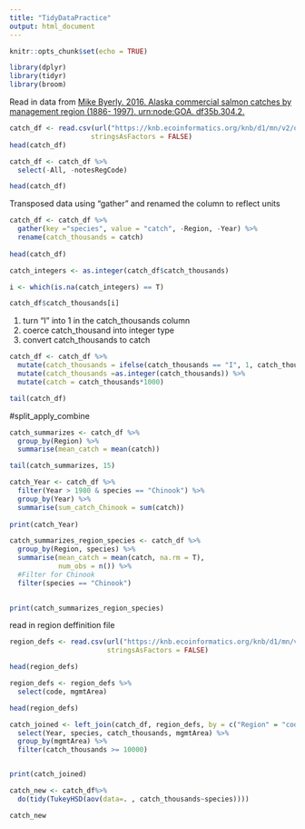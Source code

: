 ```yaml
---
title: "TidyDataPractice"
output: html_document
---
```


```r
knitr::opts_chunk$set(echo = TRUE)
```
```r
library(dplyr)
library(tidyr)
library(broom)
```
Read in data from [Mike Byerly. 2016. Alaska commercial salmon catches by management region (1886- 1997). urn:node:GOA. df35b.304.2.](https://knb.ecoinformatics.org/#view/df35b.304.2)

```r
catch_df <- read.csv(url("https://knb.ecoinformatics.org/knb/d1/mn/v2/object/df35b.302.1", method = "libcurl"),
                    stringsAsFactors = FALSE)
head(catch_df)
```
```r
catch_df <- catch_df %>% 
  select(-All, -notesRegCode)

head(catch_df)
```
Transposed data using "gather" and renamed the column to reflect units
```r
catch_df <- catch_df %>% 
  gather(key ="species", value = "catch", -Region, -Year) %>% 
  rename(catch_thousands = catch)
  
head(catch_df)
```

```r
catch_integers <- as.integer(catch_df$catch_thousands)

i <- which(is.na(catch_integers) == T)

catch_df$catch_thousands[i]
```
1) turn "I" into 1 in the catch_thousands column
2) coerce catch_thousand into integer type
3) convert catch_thousands to catch

```r
catch_df <- catch_df %>% 
  mutate(catch_thousands = ifelse(catch_thousands == "I", 1, catch_thousands)) %>% 
  mutate(catch_thousands =as.integer(catch_thousands)) %>% 
  mutate(catch = catch_thousands*1000)

tail(catch_df)
```

#split_apply_combine

```r
catch_summarizes <- catch_df %>% 
  group_by(Region) %>% 
  summarise(mean_catch = mean(catch))

tail(catch_summarizes, 15)
```

```r
catch_Year <- catch_df %>% 
  filter(Year > 1980 & species == "Chinook") %>% 
  group_by(Year) %>% 
  summarise(sum_catch_Chinook = sum(catch))
  
print(catch_Year)
```
```r
catch_summarizes_region_species <- catch_df %>% 
  group_by(Region, species) %>% 
  summarise(mean_catch = mean(catch, na.rm = T),
            num_obs = n()) %>% 
  #Filter for Chinook
  filter(species == "Chinook")
  

print(catch_summarizes_region_species)
```

read in region deffinition file

```r
region_defs <- read.csv(url("https://knb.ecoinformatics.org/knb/d1/mn/v2/object/df35b.303.1", method = "libcurl"),
                        stringsAsFactors = FALSE)

head(region_defs)
```

```r
region_defs <- region_defs %>% 
  select(code, mgmtArea)

head(region_defs)
```
```r
catch_joined <- left_join(catch_df, region_defs, by = c("Region" = "code")) %>% 
  select(Year, species, catch_thousands, mgmtArea) %>% 
  group_by(mgmtArea) %>% 
  filter(catch_thousands >= 10000)


print(catch_joined)
```

```r
catch_new <- catch_df%>% 
  do(tidy(TukeyHSD(aov(data=. , catch_thousands~species))))

catch_new
```

























